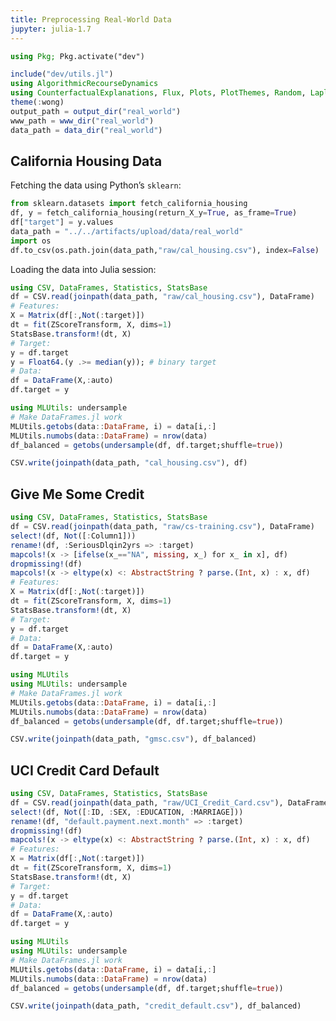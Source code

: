 ```yaml
---
title: Preprocessing Real-World Data
jupyter: julia-1.7
---
```


```julia
using Pkg; Pkg.activate("dev")
```

```julia
include("dev/utils.jl")
using AlgorithmicRecourseDynamics
using CounterfactualExplanations, Flux, Plots, PlotThemes, Random, LaplaceRedux, LinearAlgebra
theme(:wong)
output_path = output_dir("real_world")
www_path = www_dir("real_world")
data_path = data_dir("real_world")
```

## California Housing Data

Fetching the data using Python's `sklearn`:

```python
from sklearn.datasets import fetch_california_housing
df, y = fetch_california_housing(return_X_y=True, as_frame=True)
df["target"] = y.values
data_path = "../../artifacts/upload/data/real_world"
import os
df.to_csv(os.path.join(data_path,"raw/cal_housing.csv"), index=False)
```

Loading the data into Julia session:

```julia
using CSV, DataFrames, Statistics, StatsBase
df = CSV.read(joinpath(data_path, "raw/cal_housing.csv"), DataFrame)
# Features:
X = Matrix(df[:,Not(:target)])
dt = fit(ZScoreTransform, X, dims=1)
StatsBase.transform!(dt, X)
# Target:
y = df.target
y = Float64.(y .>= median(y)); # binary target
# Data:
df = DataFrame(X,:auto)
df.target = y
```

```julia
using MLUtils: undersample
# Make DataFrames.jl work
MLUtils.getobs(data::DataFrame, i) = data[i,:]
MLUtils.numobs(data::DataFrame) = nrow(data)
df_balanced = getobs(undersample(df, df.target;shuffle=true))
```

```julia
CSV.write(joinpath(data_path, "cal_housing.csv"), df)
```


## Give Me Some Credit

```julia
using CSV, DataFrames, Statistics, StatsBase
df = CSV.read(joinpath(data_path, "raw/cs-training.csv"), DataFrame)
select!(df, Not([:Column1]))
rename!(df, :SeriousDlqin2yrs => :target)
mapcols!(x -> [ifelse(x_=="NA", missing, x_) for x_ in x], df)
dropmissing!(df)
mapcols!(x -> eltype(x) <: AbstractString ? parse.(Int, x) : x, df)
# Features:
X = Matrix(df[:,Not(:target)])
dt = fit(ZScoreTransform, X, dims=1)
StatsBase.transform!(dt, X)
# Target:
y = df.target
# Data:
df = DataFrame(X,:auto)
df.target = y
```

```julia
using MLUtils
using MLUtils: undersample
# Make DataFrames.jl work
MLUtils.getobs(data::DataFrame, i) = data[i,:]
MLUtils.numobs(data::DataFrame) = nrow(data)
df_balanced = getobs(undersample(df, df.target;shuffle=true))
```

```julia
CSV.write(joinpath(data_path, "gmsc.csv"), df_balanced)
```

## UCI Credit Card Default

```julia
using CSV, DataFrames, Statistics, StatsBase
df = CSV.read(joinpath(data_path, "raw/UCI_Credit_Card.csv"), DataFrame)
select!(df, Not([:ID, :SEX, :EDUCATION, :MARRIAGE]))
rename!(df, "default.payment.next.month" => :target)
dropmissing!(df)
mapcols!(x -> eltype(x) <: AbstractString ? parse.(Int, x) : x, df)
# Features:
X = Matrix(df[:,Not(:target)])
dt = fit(ZScoreTransform, X, dims=1)
StatsBase.transform!(dt, X)
# Target:
y = df.target
# Data:
df = DataFrame(X,:auto)
df.target = y
```

```julia
using MLUtils
using MLUtils: undersample
# Make DataFrames.jl work
MLUtils.getobs(data::DataFrame, i) = data[i,:]
MLUtils.numobs(data::DataFrame) = nrow(data)
df_balanced = getobs(undersample(df, df.target;shuffle=true))
```

```julia
CSV.write(joinpath(data_path, "credit_default.csv"), df_balanced)
```




